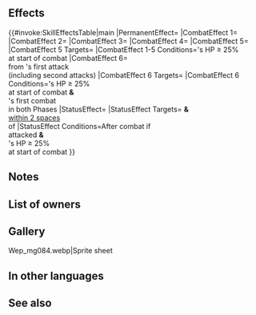 {{Weapon Infobox
|tagid=SID_始端クワシル
|intID=3880
|userVersion1=Weapon
|userVersion2=Gleam
|exclusive=1
|weaponType=Red Tome
|cost=400
|might=14
|range=2
|cooldown=-1
|effect=Accelerates Special trigger (cooldown count-1). At start of combat, if unit's HP ≥ 25%, grants Atk/Spd/Def/Res+5 to unit, inflicts penalty on foe's Spd/Res = 15% of unit's Spd at start of combat, neutralizes effects that guarantee foe's follow-up attacks and effects that prevent unit's follow-up attacks, and grants Special cooldown charge +1 to unit per attack during combat (only highest value applied; does not stack), and also, if it is unit's first combat initiated by unit or first combat initiated by foe that turn, reduces damage from foe's first attack by 70% during combat ("first attack" normally means only the first strike; for effects that grant "unit attacks twice," it means the first and second strikes). If unit's HP ≥ 25% at start of combat, after combat, if unit attacked, inflicts【Panic】 on target and foes within 2 spaces of target.<br><br>【Panic】<br>Converts bonuses on target into penalties through its next action.
|required=Bolganone;Fenrir
|properties=random_owner
}}
==Effects==
{{#invoke:SkillEffectsTable|main
|PermanentEffect={{Eft|Accelerate Special}}
|CombatEffect 1={{Eft|Temporary buffs|Atk/Spd/Def/Res|5}}
|CombatEffect 2={{Eft|Neutralize Prevent Follow-Ups}}
|CombatEffect 3={{Eft|Special Cooldown Charge +1}}
|CombatEffect 4={{Eft|Temporary debuffs|Spd/Res|15% of {{Tgt|Unit}}'s Spd<br>at start of combat}}
|CombatEffect 5={{Eft|Neutralize Guaranteed Follow-Ups}}
|CombatEffect 5 Targets={{Tgt|Foe}}
|CombatEffect 1-5 Conditions={{Tgt|Unit}}'s HP ≥ 25%<br>at start of combat
|CombatEffect 6={{Eft|Damage Reduction|70%}}<br>from {{Tgt|Foe}}'s first attack<br>(including second attacks)
|CombatEffect 6 Targets={{Tgt|Unit}}
|CombatEffect 6 Conditions={{Tgt|Unit}}'s HP ≥ 25%<br>at start of combat '''&'''<br>{{Tgt|Unit}}'s first combat<br>in both Phases
|StatusEffect={{SEt|Panic}}
|StatusEffect Targets={{Tgt|Target Foe}} '''&''' {{Tgt|Foes}}<br>[[within 2 spaces]]<br>of {{Tgt|Target Foe}}
|StatusEffect Conditions=After combat if<br>{{Tgt|Unit}} attacked '''&'''<br>{{Tgt|Unit}}'s HP ≥ 25%<br>at start of combat
}}

==Notes==
{{Temporary buffs}}
{{Temporary debuffs}}
{{At start of combat}}
{{CooldownChargePlus}}
{{Follow-up effect neutralization}}
{{FirstCombat}}
{{DamagePercentageReduction}}
{{IfUnitAttacked}}
{{Panic}}
==List of owners==
{{Skill Hero List}}
==Gallery==
<gallery>
Wep_mg084.webp|Sprite sheet
</gallery>
==In other languages==
{{OtherLanguages
|japanese=始端クワシル
|german=Initium Kvasir
|spanishEU=Kvasir inicial
|spanishLA=Kvasir inicial
|french=Kvasir initiale
|italian=Kvasir iniziale
|chineseTW=起始庫瓦希爾
|portuguese=Kvasir proemial
}}
==See also==
{{See also skills|cond=(Description LIKE '%"first attacks"%' OR Description LIKE '%first combat%' AND Description NOT LIKE '%first combat%restores%HP%after combat%' OR Description LIKE '%of unit_s Spd at start of combat%') AND Exclusive='1'}}
{{Weapons Navbox}}